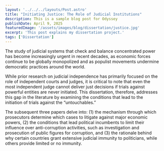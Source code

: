 ```yaml
---
layout: '../../../layouts/Post.astro'
title: "Initiating Justice: The Role of Judicial Institutions"
description: This is a sample blog post for Odyssey
publishDate: April 9, 2025
featuredImage: '/assets/images/blog/dissertation/justice.jpg'
excerpt: 'This post explains my dissertation project.'
tags: ['Dissertation']
---
```


The study of judicial systems that check and balance concentrated power has become increasingly urgent in recent decades, as economic forces continue to be globally monopolized and as populist movements undermine democratic practices around the world. 

While prior research on judicial independence has primarily focused on the role of independent courts and judges, it is critical to note that even the most independent judge cannot deliver just decisions if trials against powerful entities are never initiated. This dissertation, therefore, addresses this gap in the literature by examining the conditions that lead to the initiation of trials against the “untouchables.”

The subsequent three papers delve into: (1) the mechanism through which prosecutors determine which cases to litigate against major economic powers, (2) the conditions that lead political incumbents to limit their influence over anti-corruption activities, such as investigation and prosecution of public figures for corruption, and (3) the rationale behind why certain countries grant extensive judicial immunity to politicians, while others provide limited or no immunity.

